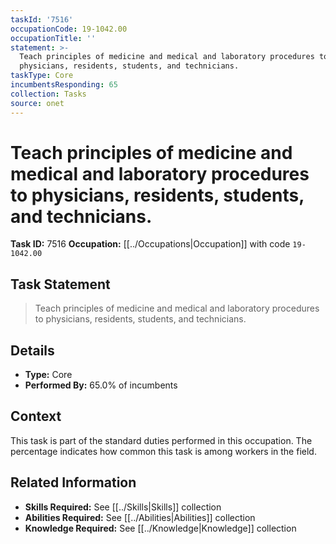 ```yaml
---
taskId: '7516'
occupationCode: 19-1042.00
occupationTitle: ''
statement: >-
  Teach principles of medicine and medical and laboratory procedures to
  physicians, residents, students, and technicians.
taskType: Core
incumbentsResponding: 65
collection: Tasks
source: onet
---
```

# Teach principles of medicine and medical and laboratory procedures to physicians, residents, students, and technicians.

**Task ID:** 7516
**Occupation:** [[../Occupations|Occupation]] with code `19-1042.00`

## Task Statement

> Teach principles of medicine and medical and laboratory procedures to physicians, residents, students, and technicians.

## Details

- **Type:** Core
- **Performed By:** 65.0% of incumbents

## Context

This task is part of the standard duties performed in this occupation. The percentage indicates how common this task is among workers in the field.

## Related Information

- **Skills Required:** See [[../Skills|Skills]] collection
- **Abilities Required:** See [[../Abilities|Abilities]] collection
- **Knowledge Required:** See [[../Knowledge|Knowledge]] collection
